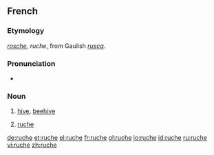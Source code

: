 ==French==

===Etymology===
{{etyl|fro|fr}} ''[[rosche]], ruche'', from Gaulish ''[[rusca]]''.

===Pronunciation===
* {{IPA|/ʁyʃ/|lang=fr}}

===Noun===
{{fr-noun|f}}

# [[hive]], [[beehive]]
# {{context|clothing|lang=fr}} [[#English|ruche]]

[[de:ruche]]
[[et:ruche]]
[[el:ruche]]
[[fr:ruche]]
[[gl:ruche]]
[[io:ruche]]
[[id:ruche]]
[[ru:ruche]]
[[vi:ruche]]
[[zh:ruche]]